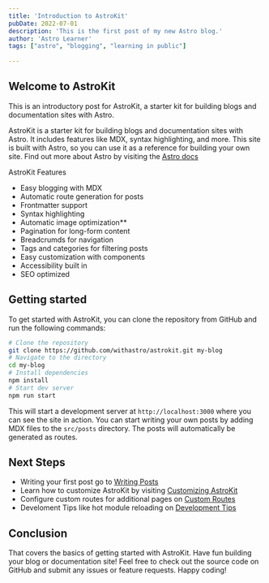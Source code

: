 ```yaml
---
title: 'Introduction to AstroKit'
pubDate: 2022-07-01
description: 'This is the first post of my new Astro blog.'
author: 'Astro Learner'
tags: ["astro", "blogging", "learning in public"]
 
---
```


## Welcome to AstroKit

 This is an introductory post for AstroKit, a starter kit for building blogs and documentation sites with Astro.

 AstroKit is a starter kit for building blogs and documentation sites with Astro. It includes features like MDX, syntax highlighting, and more. This site is built with Astro, so you can use it as a reference for building your own site. Find out more about Astro by visiting the [Astro docs](https://docs.astro.build/)


AstroKit Features 

- Easy blogging with MDX
- Automatic route generation for posts
- Frontmatter support
- Syntax highlighting
- Automatic image optimization**
- Pagination for long-form content
- Breadcrumds for navigation
- Tags and categories for filtering posts
- Easy customization with components
- Accessibility built in 
- SEO optimized

## Getting started

To get started with AstroKit, you can clone the repository from GitHub and run the following commands:

```bash 
# Clone the repository
git clone https://github.com/withastro/astrokit.git my-blog
# Navigate to the directory
cd my-blog
# Install dependencies
npm install
# Start dev server
npm run start
```

This will start a development server at `http://localhost:3000` where you can see the site in action. You can start writing your own posts by adding MDX files to the `src/posts` directory. The posts will automatically be generated as routes.


## Next Steps 

- Writing your first post go to [Writing Posts](/docs/1-a-writing-posts)
- Learn how to customize AstroKit by visiting [Customizing AstroKit](/docs/2-customizing)
- Configure custom routes for additional pages on [Custom Routes](/docs/3-custom-routes)
- Develoment Tips like hot module reloading on [Development Tips](/docs/4-ddevelopment)

## Conclusion
That covers the basics of getting started with AstroKit. Have fun building your blog or documentation site! Feel free to check out the source code on GitHub and submit any issues or feature requests. Happy coding! 
